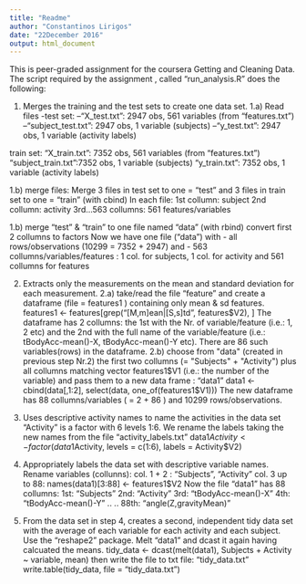 ```yaml
---
title: "Readme"
author: "Constantinos Lirigos"
date: "22December 2016"
output: html_document
---
```

This is peer-graded assignment for the coursera Getting and Cleaning Data.
The script required by the assignment , called "run_analysis.R" does the following:

1) Merges the training and the test sets to create one data set.
1.a) Read files
-test set:
--"X_test.txt": 2947 obs, 561 variables (from "features.txt")
--"subject_test.txt": 2947 obs, 1 variable (subjects)
--"y_test.txt": 2947 obs, 1 variable (activity labels)

train set:
"X_train.txt": 7352 obs, 561 variables (from "features.txt")
"subject_train.txt":7352 obs, 1 variable (subjects)
"y_train.txt": 7352 obs, 1 variable (activity labels)

1.b) merge files:
Merge 3 files in test set to one = "test" and 
3 files in train set to one = "train" (with cbind)
In each file:
1st collumn: subject
2nd collumn: activity
3rd...563 collumns: 561 features/variables

1.b) merge "test" & "train" to one file named "data" (with rbind)
convert first 2 collumns to factors
Now we have one file ("data") with 
- all rows/observations (10299 = 7352 + 2947) and 
- 563 collumns/variables/features : 1 col. for subjects, 1 col. for activity and 561 collumns for features

2) Extracts only the measurements on the mean and standard deviation for each measurement.
2.a) take/read the file "feature" and create a dataframe (file = features1 ) containing only mean & sd features. 
features1 <- features[grep("[M,m]ean|[S,s]td", features$V2), ]
The dataframe has 2 collumns: the 1st with the Nr. of variable/feature (i.e.: 1, 2 etc) and the 2nd with the full name of the variable/feature (i.e.: tBodyAcc-mean()-X, tBodyAcc-mean()-Y etc). There are 86 such variables(rows) in the dataframe.
2.b) choose from "data" (created in previous step Nr.2) the  first two collumns (= "Subjects" + "Activity") plus all collumns matching vector features1$V1 (i.e.: the number of the variable) and pass them to a new data frame : "data1"
data1 <- cbind(data[,1:2], select(data, one_of(features1$V1)))
The new dataframe has 88 collumns/variables ( = 2 + 86 ) and 10299 rows/observations.


3) Uses descriptive activity names to name the activities in the data set
"Activity" is a factor with 6 levels 1:6. We rename the labels taking the new names from the file "activity_labels.txt"
data1$Activity <- factor(data1$Activity, levels = c(1:6), labels = Activity$V2)


4) Appropriately labels the data set with descriptive variable names.
Rename variables (collunns):
col. 1 + 2 : "Subjects", "Activity"
col. 3 up to 88: names(data1)[3:88] <- features1$V2
Now the file "data1" has 88 collumns:
1st: "Subjects"
2nd: "Activity"
3rd: "tBodyAcc-mean()-X"
4th: "tBodyAcc-mean()-Y"
..
..
88th: "angle(Z,gravityMean)"

5) From the data set in step 4, creates a second, independent tidy data set with the average of each variable for each activity and each subject.
Use the "reshape2" package. Melt "data1" and dcast it again having calcuated the means. 
tidy_data <- dcast(melt(data1), Subjects + Activity ~ variable, mean)
then write the file to txt file: "tidy_data.txt"
write.table(tidy_data, file = "tidy_data.txt")



